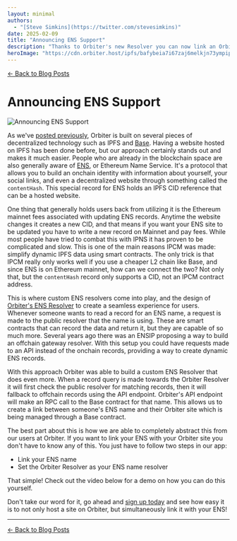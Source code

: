 ```yaml
---
layout: minimal
authors:
  - "[Steve Simkins](https://twitter.com/stevesimkins)"
date: 2025-02-09
title: "Announcing ENS Support"
description: "Thanks to Orbiter's new Resolver you can now link an Orbiter site to your ENS, making it the easiest way to host an ENS site on IPFS"
heroImage: "https://cdn.orbiter.host/ipfs/bafybeia7i67zaj6melkjn73ympip25injwufun2dhgtiqpickieqkeivea"
---
```


[← Back to Blog Posts](/blog)

# Announcing ENS Support

![Announcing ENS Support](https://cdn.orbiter.host/ipfs/bafybeia7i67zaj6melkjn73ympip25injwufun2dhgtiqpickieqkeivea)

As we've [posted previously](/blog/how-we-use-blockchain-behind-the-scenes), Orbiter is built on several pieces of decentralized technology such as IPFS and [Base](https://base.org). Having a website hosted on IPFS has been done before, but our approach certainly stands out and makes it much easier. People who are already in the blockchain space are also generally aware of [ENS](https://ens.domains), or Ethereum Name Service. It's a protocol that allows you to build an onchain identity with information about yourself, your social links, and even a decentralized website through something called the `contentHash`. This special record for ENS holds an IPFS CID reference that can be a hosted website.

One thing that generally holds users back from utilizing it is the Ethereum mainnet fees associated with updating ENS records. Anytime the website changes it creates a new CID, and that means if you want your ENS site to be updated you have to write a new record on Mainnet and pay fees. While most people have tried to combat this with IPNS it has proven to be complicated and slow. This is one of the main reasons IPCM was made: simplify dynamic IPFS data using smart contracts. The only trick is that IPCM really only works well if you use a cheaper L2 chain like Base, and since ENS is on Ethereum mainnet, how can we connect the two? Not only that, but the `contentHash` record only supports a CID, not an IPCM contract address.

This is where custom ENS resolvers come into play, and the design of [Orbiter's ENS Resolver](https://github.com/orbiterhost/orbiter-resolver) to create a seamless experience for users. Whenever someone wants to read a record for an ENS name, a request is made to the public resolver that the name is using. These are smart contracts that can record the data and return it, but they are capable of so much more. Several years ago there was an ENSIP proposing a way to build an offchain gateway resolver. With this setup you could have requests made to an API instead of the onchain records, providing a way to create dynamic ENS records.

With this approach Orbiter was able to build a custom ENS Resolver that does even more. When a record query is made towards the Orbiter Resolver it will first check the public resolver for matching records, then it will fallback to offchain records using the API endpoint. Orbiter's API endpoint will make an RPC call to the Base contract for that name. This allows us to create a link between someone's ENS name and their Orbiter site which is being managed through a Base contract.

The best part about this is how we are able to completely abstract this from our users at Orbiter. If you want to link your ENS with your Orbiter site you don't have to know any of this. You just have to follow two steps in our app:

- Link your ENS name
- Set the Orbiter Resolver as your ENS name resolver

That simple! Check out the video below for a demo on how you can do this yourself.

Don't take our word for it, go ahead and [sign up today](https://app.orbiter.host) and see how easy it is to not only host a site on Orbiter, but simultaneously link it with your ENS!

---

[← Back to Blog Posts](/blog)
